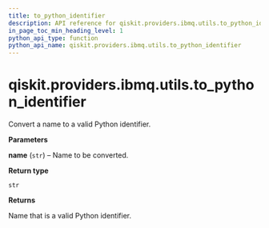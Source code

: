 ```yaml
---
title: to_python_identifier
description: API reference for qiskit.providers.ibmq.utils.to_python_identifier
in_page_toc_min_heading_level: 1
python_api_type: function
python_api_name: qiskit.providers.ibmq.utils.to_python_identifier
---
```


# qiskit.providers.ibmq.utils.to\_python\_identifier

<Function id="qiskit.providers.ibmq.utils.to_python_identifier" name="to_python_identifier" isDedicatedPage={true} github="https://github.com/qiskit/qiskit-ibmq-provider/tree/stable/0.15/qiskit/providers/ibmq/utils/utils.py" signature="to_python_identifier(name)">
  Convert a name to a valid Python identifier.

  **Parameters**

  **name** (`str`) – Name to be converted.

  **Return type**

  `str`

  **Returns**

  Name that is a valid Python identifier.
</Function>

